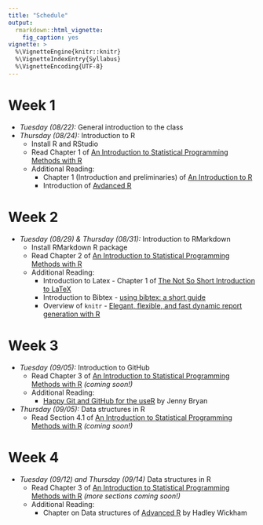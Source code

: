 ```yaml
---
title: "Schedule"
output: 
  rmarkdown::html_vignette:
    fig_caption: yes
vignette: >
  %\VignetteEngine{knitr::knitr}
  %\VignetteIndexEntry{Syllabus}
  %\VignetteEncoding{UTF-8}
---
```


# Week 1

- *Tuesday (08/22):* General introduction to the class
- *Thursday (08/24):* Introduction to R
    - Install R and RStudio
    - Read Chapter 1 of [An Introduction to Statistical Programming Methods with R](http://r.smac-group.com)
    - Additional Reading: 
        - Chapter 1 (Introduction and preliminaries) of [An Introduction to R](https://cran.r-project.org/doc/manuals/R-intro.pdf)
        - Introduction of [Avdanced R](http://adv-r.had.co.nz/Introduction.html)
        
# Week 2

- *Tuesday (08/29) \& Thursday (08/31):* Introduction to RMarkdown
    - Install RMarkdown R package
    - Read Chapter 2 of [An Introduction to Statistical Programming Methods with R](http://r.smac-group.com)
    - Additional Reading: 
        - Introduction to Latex - Chapter 1 of [The Not So Short Introduction to LaTeX](https://tobi.oetiker.ch/lshort/lshort.pdf)
        - Introduction to Bibtex - [using bibtex: a short guide](https://www.economics.utoronto.ca/osborne/latex/BIBTEX.HTM)
        - Overview of `knitr` - [Elegant, flexible, and fast dynamic report generation with R](https://yihui.name/knitr/)
        
# Week 3

- *Tuesday (09/05):* Introduction to GitHub
    - Read Chapter 3 of [An Introduction to Statistical Programming Methods with R](http://r.smac-group.com) *(coming soon!)*
    - Additional Reading: 
        - [Happy Git and GitHub for the useR](http://happygitwithr.com/index.html) by Jenny Bryan
        
- *Thursday (09/05):* Data structures in R
    - Read Section 4.1 of [An Introduction to Statistical Programming Methods with R](http://r.smac-group.com) *(coming soon!)* 
    
    
# Week 4

- *Tuesday (09/12) and Thursday (09/14)* Data structures in R
    - Read Chapter 3 of [An Introduction to Statistical Programming Methods with R](http://r.smac-group.com) *(more sections coming soon!)*
    - Additional Reading: 
        - Chapter on Data structures of [Advanced R](http://adv-r.had.co.nz/Data-structures.html) by Hadley Wickham

